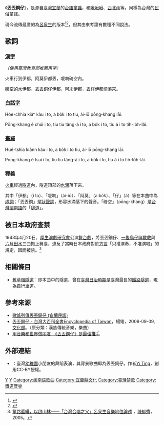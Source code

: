 {{Infobox Hokkien name
| title      = 丟丟銅仔
| hanji      = 丟丟銅仔
| poj        = Tiu-tiu Tâng-á
| sinbhundzi = 
| hanlo      = 
| tl         = Tiu-tiu Tâng-á
| bp         = Diūdiū Dáng'ǎ
| hongim     = 
| hokkienipa = 
| lm         = 
| image      = 
| image_size = 
| caption    = 
}}

《'''丟丟銅仔'''》，是源自[[臺灣|臺灣]][[宜蘭縣|宜蘭]]的[[台語|台語]][[童謠|童謠]]，和[[啾啾啾|啾啾啾]]、[[西北雨(歌曲)|西北雨]]等，同樣為台灣的[[民俗|民俗]]童謠。

現今流傳最廣的為[[呂泉生|呂泉生]]的版本<ref>{{cite news|title=華聲廿八週年春季演唱會專輯之三 從〝丟丟銅仔〞談到台灣音樂教父—呂泉生|url=http://dallaschinesenews.com/detail.php?id=1274|publisher=達拉斯新聞網|accessdate=2014-05-10|archive-date=2020-11-04|archive-url=https://web.archive.org/web/20201104195116/http://dallaschinesenews.com/detail.php?id=1274|dead-url=no}}</ref><ref>{{Cite web|url=http://www.airitilibrary.com/Publication/alDetailedMesh?docid=18189288-200710-201212210016-201212210016-47-75|title=從《丟丟銅仔》到《阮若打開心內的門窗》－試談呂泉生早期的民歌編曲、歌曲創作和他的鄉土關懷|accessdate=2014-05-10|publisher=華藝線上書館|date=2007-12-01|archive-date=2019-01-01|archive-url=https://web.archive.org/web/20190101053021/http://www.airitilibrary.com/Publication/alDetailedMesh?docid=18189288-200710-201212210016-201212210016-47-75|dead-url=no}}</ref>，但其由來考證有數種不同說法。

== 歌詞 ==
===[[漢字|漢字]]===
''（使用臺灣教育部推薦用字）''

火車行到伊都，阿莫伊都丟，噯喲磅空內。

磅空的水伊都，丟丟銅仔伊都，阿末伊都，丟仔伊都滴落來。

===[[白話字|白話字]]===

Hóe-chhia kiâⁿ kàu i to, a bo̍k i to tiu, ài-iō pōng-khang lāi.

Pōng-khang ê chúi i to, tiu tiu tâng-á i to, a bo̍k i to, tiu á i to tih-lo̍h-lâi.

===[[臺羅|臺羅]]===

Hué-tshia kiânn kàu i to, a bo̍k i to tiu, ài-iō pōng-khang lāi.

Pōng-khang ê tsuí i to, tiu tiu tâng-á i to, a bo̍k i to, tiu á i to tih-lo̍h-lâi.
=== 釋義 ===
[[蒸汽火車|火車]]經過[[隧道|隧道]]內，隧道頂部的[[水滴|水滴]]落下來。

其中「伊都」（i to）、「噯喲」（ài-iō）、「阿莫」（a bo̍k）、「仔」（á）等在本曲中為[[虛詞|虛詞]]；「丟丟銅」是[[狀聲詞|狀聲詞]]，形容水滴落下的聲音。「磅空」（pōng-khang）是[[台灣閩南語|台灣閩南語]]的「[[隧道|隧道]]」。

== 被日本政府查禁 ==
1943年4月20日，[[厚生演劇研究會|厚生演劇研究會]]公演[[舞台劇|舞台劇]]，將丟丟銅仔、[[一隻鳥仔哮救救|一隻鳥仔哮救救]]與[[六月田水|六月田水]]三曲搬上舞臺，違反了當時日本政府對於[[方言|方言]]「只准演奏，不准演唱」的規定，因而被禁。<ref>[http://www.egretfnd.org.tw/book/bok2005/2005_12.htm 簞路藍縷，以啟山林——「台灣合唱之父」呂泉生音樂地位論述] {{Wayback|url=http://www.egretfnd.org.tw/book/bok2005/2005_12.htm |date=20201104185608 }}，[[陳郁秀|陳郁秀]]，2005。{{zh-tw}}</ref>

== 相關條目 ==
*[[舊草嶺隧道|舊草嶺隧道]]：即本曲中的隧道，曾在[[臺灣日治時期|臺灣日治時期]]是臺灣最長的[[鐵路隧道|鐵路隧道]]，現為[[自行車|自行車]]道。

== 參考來源 ==
<references/>
*[https://web.archive.org/web/20130524120043/http://www.taiwan123.com.tw/MUSIC/f4.htm 歌謠列傳丟丟銅仔 (宜蘭民謠)]{{zh-tw}}
*[http://nrch.culture.tw/twpedia.aspx?id=9969 丟丟銅仔 - 台灣大百科全書Encyclopedia of Taiwan]{{Wayback|url=http://nrch.culture.tw/twpedia.aspx?id=9969 |date=20201104181654 }}，楊翎，2009-09-09，[[中華民國文化部|文化部]]。（原分類：漢族傳統音樂，樂曲）{{zh-tw}}
*[http://www.nownews.com/n/2011/08/15/496425 用音樂和世界做朋友　《丟丟銅仔》是最佳推手]{{Wayback|url=http://www.nownews.com/n/2011/08/15/496425 |date=20140512232301 }}

== 外部連結 ==
*{{YouTube|6bWeYH6SHOk|2013畢業典禮之丟丟銅}}：臺灣[[幼稚園|幼稚園]]小朋友的舞蹈表演，其背景歌曲即為丟丟銅仔。作者[https://www.youtube.com/channel/UC-vNYIUsNTZf1a1dHCATEhA Yi Ting]{{Wayback|url=https://www.youtube.com/channel/UC-vNYIUsNTZf1a1dHCATEhA |date=20201123220147 }}，創用CC-BY授權。
[[Category:臺灣兒歌|Y]]
[[Category:台灣民謠|Y]]
[[Category:闽南语歌曲|Category:闽南语歌曲]]
[[Category:宜蘭縣文化|Category:宜蘭縣文化]]
[[Category:臺灣禁歌|Category:臺灣禁歌]]
[[Category:鐵道音樂|Category:鐵道音樂]]